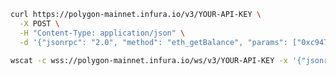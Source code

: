 
<Tabs>
  <TabItem value="cURL">

```bash
curl https://polygon-mainnet.infura.io/v3/YOUR-API-KEY \
  -X POST \
  -H "Content-Type: application/json" \
  -d '{"jsonrpc": "2.0", "method": "eth_getBalance", "params": ["0xc94770007dda54cF92009BFF0dE90c06F603a09f", "latest"], "id": 1}'
```

  </TabItem>
  <TabItem value="WSS">

```bash
wscat -c wss://polygon-mainnet.infura.io/ws/v3/YOUR-API-KEY -x '{"jsonrpc": "2.0", "method": "eth_getBalance", "params": ["0xc94770007dda54cF92009BFF0dE90c06F603a09f", "latest"], "id": 1}'
```

  </TabItem>
</Tabs>
